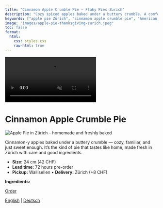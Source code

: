 ```yaml
---
title: "Cinnamon Apple Crumble Pie – Flaky Pies Zürich"
description: "Cozy spiced apples baked under a buttery crumble. A comforting, homemade pie made fresh in Zürich."
keywords: ["apple pie Zürich", "cinnamon apple crumble pie", "American pie Zurich", "homemade apple pie Switzerland", "Wallisellen bakery", "fall dessert Zurich", "buttery crumble pie"]
image: "images/apple-pie-thanksgiving-zurich.jpeg"
toc: false
format:
  html:
    css: styles.css
    raw-html: true 
---
```

<!-- Desktop background video -->
<div class="background-video-container">
  <video autoplay muted loop playsinline>
    <source src="../Backgroundrotating.mp4" type="video/mp4">
  </video>
</div>

# Cinnamon Apple Crumble Pie

<div class="pie-layout">

<img src="images/apple-pie-thanksgiving-zurich.jpeg"
       alt="Apple Pie in Zürich – homemade and freshly baked"
       class="pie-photo" loading="lazy">

<div class="pie-text">
<p>
      Cinnamon-y apples baked under a buttery crumble — cozy, familiar, and just sweet enough. It’s the kind of pie that tastes like home, made fresh in Zürich with care and good ingredients.
</p>
<ul>
<li><strong>Size:</strong> 24 cm (42 CHF)</li>
<li><strong>Lead time:</strong> 72 hours pre-order</li>
<li><strong>Pickup:</strong> Wallisellen • <strong>Delivery:</strong> Zürich (+8 CHF)</li>
</ul>
<p><strong>Ingredients:</strong></p>
<div class="nav-button">
  <a href="order-pies-zurich.qmd" class="btn-link">Order</a>
</div>
</div>

</div>



<div class="content-overlay">



<script type="application/ld+json">
{
  "@context": "https://schema.org",
  "@type": "Bakery",
  "name": "Flaky",
  "image": "https://yourdomain.com/logo_website.png",
  "address": {
    "@type": "PostalAddress",
    "addressLocality": "Zürich",
    "addressCountry": "CH"
  },
  "servesCuisine": "American desserts",
  "url": "https://yourdomain.com",
  "description": "Flaky is a home-based microbakery in Zürich, baking handmade American-style pies such as pumpkin pie, cinnamon apple crumble, and pecan pie."
}
</script>

<div class="language-switch">
  <a href="cinnamon-apple-crumble-pie-zurich.html">English</a> |
  <a href="de/cinnamon-apple-crumble-pie-zurich.html">Deutsch</a>
</div>



<div class="footer-heart">
  <i class="fas fa-heart"></i>
</div>


<script>
document.addEventListener("DOMContentLoaded", function() {
  const navLinks = document.querySelectorAll('.navbar-nav .nav-link');
  const navbarCollapse = document.querySelector('.navbar-collapse');

  navLinks.forEach(function(link) {
    link.addEventListener('click', function() {
      if (navbarCollapse.classList.contains('show')) {
        // collapse the menu
        const collapse = new bootstrap.Collapse(navbarCollapse);
        collapse.hide();
      }
    });
  });
});
</script>
